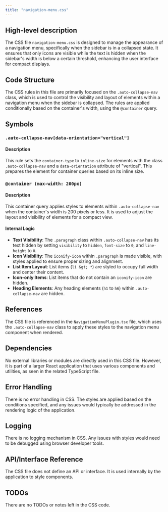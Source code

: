 ```yaml
---
title: "navigation-menu.css"
---
```


## High-level description

The CSS file `navigation-menu.css` is designed to manage the appearance of a navigation menu, specifically when the sidebar is in a collapsed state. It ensures that only icons are visible while the text is hidden when the sidebar's width is below a certain threshold, enhancing the user interface for compact displays.

## Code Structure

The CSS rules in this file are primarily focused on the `.auto-collapse-nav` class, which is used to control the visibility and layout of elements within a navigation menu when the sidebar is collapsed. The rules are applied conditionally based on the container's width, using the `@container` query.

## Symbols

### `.auto-collapse-nav[data-orientation="vertical"]`
#### Description
This rule sets the `container-type` to `inline-size` for elements with the class `.auto-collapse-nav` and a `data-orientation` attribute of "vertical". This prepares the element for container queries based on its inline size.

### `@container (max-width: 200px)`
#### Description
This container query applies styles to elements within `.auto-collapse-nav` when the container's width is 200 pixels or less. It is used to adjust the layout and visibility of elements for a compact view.

#### Internal Logic
- **Text Visibility**: The `.paragraph` class within `.auto-collapse-nav` has its text hidden by setting `visibility` to `hidden`, `font-size` to `0`, and `line-height` to `0`.
- **Icon Visibility**: The `iconify-icon` within `.paragraph` is made visible, with styles applied to ensure proper sizing and alignment.
- **List Item Layout**: List items (`li &gt; *`) are styled to occupy full width and center their content.
- **Icon-only Items**: List items that do not contain an `iconify-icon` are hidden.
- **Heading Elements**: Any heading elements (`h1` to `h6`) within `.auto-collapse-nav` are hidden.

## References

The CSS file is referenced in the `NavigationMenuPlugin.tsx` file, which uses the `.auto-collapse-nav` class to apply these styles to the navigation menu component when rendered.

## Dependencies

No external libraries or modules are directly used in this CSS file. However, it is part of a larger React application that uses various components and utilities, as seen in the related TypeScript file.

## Error Handling

There is no error handling in CSS. The styles are applied based on the conditions specified, and any issues would typically be addressed in the rendering logic of the application.

## Logging

There is no logging mechanism in CSS. Any issues with styles would need to be debugged using browser developer tools.

## API/Interface Reference

The CSS file does not define an API or interface. It is used internally by the application to style components.

## TODOs

There are no TODOs or notes left in the CSS code.